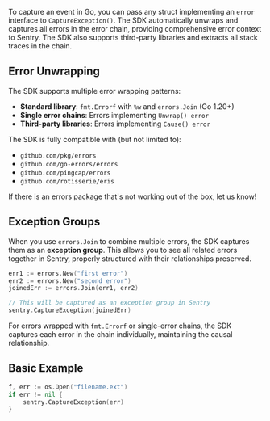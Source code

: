 To capture an event in Go, you can pass any struct implementing an `error` interface to `CaptureException()`. The SDK automatically unwraps and captures all errors in the error chain, providing comprehensive error context to Sentry. The SDK also supports third-party libraries and extracts all stack traces in the chain.

## Error Unwrapping

The SDK supports multiple error wrapping patterns:

- **Standard library**: `fmt.Errorf` with `%w` and `errors.Join` (Go 1.20+)
- **Single error chains**: Errors implementing `Unwrap() error`
- **Third-party libraries**: Errors implementing `Cause() error`

The SDK is fully compatible with (but not limited to):

- `github.com/pkg/errors`
- `github.com/go-errors/errors`
- `github.com/pingcap/errors`
- `github.com/rotisserie/eris`

If there is an errors package that's not working out of the box, let us know!

## Exception Groups

When you use `errors.Join` to combine multiple errors, the SDK captures them as an **exception group**. This allows you to see all related errors together in Sentry, properly structured with their relationships preserved.

```go
err1 := errors.New("first error")
err2 := errors.New("second error")
joinedErr := errors.Join(err1, err2)

// This will be captured as an exception group in Sentry
sentry.CaptureException(joinedErr)
```

For errors wrapped with `fmt.Errorf` or single-error chains, the SDK captures each error in the chain individually, maintaining the causal relationship.

## Basic Example

```go
f, err := os.Open("filename.ext")
if err != nil {
	sentry.CaptureException(err)
}
```
